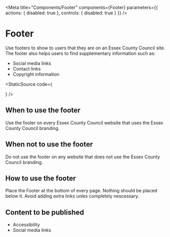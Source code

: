 
<Meta
    title="Components/Footer"
    components={Footer}
    parameters={{
        actions: {
            disabled: true
        },
        controls: {
            disabled: true
        }
    }}
/>

# Footer

Use footers to show to users that they are on an Essex County Council site. The footer also helps users to find supplementary information such as:

- Social media links
- Contact links
- Copyright information

<Canvas>
    <Story name="Footer">
        <Footer/>
    </Story>
</Canvas>

<StaticSource code={<Footer />} />

## When to use the footer

Use the footer on every Essex County Council website that uses the Essex County Council branding.

## When not to use the footer

Do not use the footer on any website that does not use the Essex County Council branding.

## How to use the footer

Place the Footer at the bottom of every page. Nothing should be placed below it. Avoid adding extra links unles completely nescessary.

## Content to be published

- Accessibility
- Social media links
